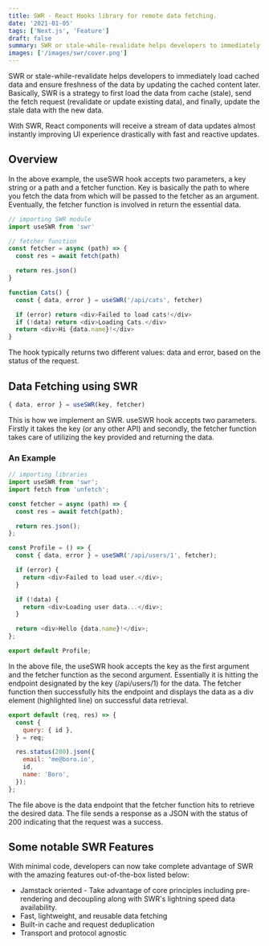 ```yaml
---
title: SWR - React Hooks library for remote data fetching.
date: '2021-01-05'
tags: ['Next.js', 'Feature']
draft: false
summary: SWR or stale-while-revalidate helps developers to immediately load cached data and ensure freshness of the data by updating the cached content later.
images: ['/images/swr/cover.png']
---
```


SWR or stale-while-revalidate helps developers to immediately load cached data and ensure freshness of the data by updating the cached content later. Basically, SWR is a strategy to first load the data from cache (stale), send the fetch request (revalidate or update existing data), and finally, update the stale data with the new data.

With SWR, React components will receive a stream of data updates almost instantly improving UI experience drastically with fast and reactive updates.

## Overview

In the above example, the useSWR hook accepts two parameters, a key string or a path and a fetcher function. Key is basically the path to where you fetch the data from which will be passed to the fetcher as an argument. Eventually, the fetcher function is involved in return the essential data.

```js
// importing SWR module
import useSWR from 'swr'

// fetcher function
const fetcher = async (path) => {
  const res = await fetch(path)

  return res.json()
}

function Cats() {
  const { data, error } = useSWR('/api/cats', fetcher)

  if (error) return <div>Failed to load cats!</div>
  if (!data) return <div>Loading Cats.</div>
  return <div>Hi {data.name}!</div>
}
```

The hook typically returns two different values: data and error, based on the status of the request.

## Data Fetching using SWR

```js
{ data, error } = useSWR(key, fetcher)
```

This is how we implement an SWR. useSWR hook accepts two parameters. Firstly it takes the key (or any other API) and secondly, the fetcher function takes care of utilizing the key provided and returning the data.

### An Example

<!-- ```js{22}:fetchingdata/pages/index.js -->

```js:fetchingdata/pages/index.js
// importing libraries
import useSWR from 'swr';
import fetch from 'unfetch';

const fetcher = async (path) => {
  const res = await fetch(path);

  return res.json();
};

const Profile = () => {
  const { data, error } = useSWR('/api/users/1', fetcher);

  if (error) {
    return <div>Failed to load user.</div>;
  }

  if (!data) {
    return <div>Loading user data...</div>;
  }

  return <div>Hello {data.name}!</div>;
};

export default Profile;
```

In the above file, the useSWR hook accepts the key as the first argument and the fetcher function as the second argument. Essentially it is hitting the endpoint designated by the key (/api/users/1) for the data. The fetcher function then successfully hits the endpoint and displays the data as a div element (highlighted line) on successful data retrieval.

```js:fetchingdata/pages/api/users/[id].js
export default (req, res) => {
  const {
    query: { id },
  } = req;

  res.status(200).json({
    email: 'me@boro.io',
    id,
    name: 'Boro',
  });
};
```

The file above is the data endpoint that the fetcher function hits to retrieve the desired data. The file sends a response as a JSON with the status of 200 indicating that the request was a success.

## Some notable SWR Features

With minimal code, developers can now take complete advantage of SWR with the amazing features out-of-the-box listed below:

- Jamstack oriented - Take advantage of core principles including pre-rendering and decoupling along with SWR's lightning speed data availability.
- Fast, lightweight, and reusable data fetching
- Built-in cache and request deduplication
- Transport and protocol agnostic
